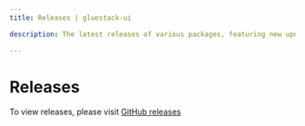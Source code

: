 ```yaml
---
title: Releases | gluestack-ui

description: The latest releases of various packages, featuring new updates, bug fixes, and enhancements to improve functionality and performance.

---
```



<Meta title="with-nativewind/Home/More/Releases" />

# Releases

To view releases, please visit [GitHub releases](https://github.com/gluestack/gluestack-ui/releases)